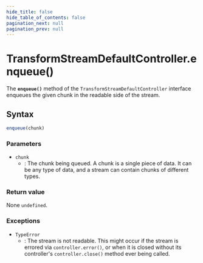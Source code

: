 ```yaml
---
hide_title: false
hide_table_of_contents: false
pagination_next: null
pagination_prev: null
---
```

# TransformStreamDefaultController.enqueue()

The **`enqueue()`** method of the `TransformStreamDefaultController` interface enqueues the given chunk in the readable side of the stream.

## Syntax

```js
enqueue(chunk)
```

### Parameters

- `chunk`
  - : The chunk being queued. A chunk is a single piece of data. It can be any type of data, and a stream can contain chunks of different types.

### Return value

None `undefined`.

### Exceptions

- `TypeError`
  - : The stream is not readable.
    This might occur if the stream is errored via `controller.error()`, or when it is closed without its controller's `controller.close()` method ever being called.
